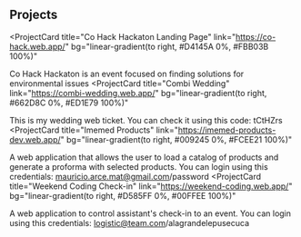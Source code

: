 ## Projects

<ProjectCard
  title="Co Hack Hackaton Landing Page"
  link="https://co-hack.web.app/"
  bg="linear-gradient(to right, #D4145A 0%, #FBB03B 100%)"
>
  Co Hack Hackaton is an event focused on finding solutions for environmental
  issues
</ProjectCard>
<ProjectCard
  title="Combi Wedding"
  link="https://combi-wedding.web.app/"
  bg="linear-gradient(to right, #662D8C 0%, #ED1E79 100%)"
>
  This is my wedding web ticket. You can check it using this code: tCtHZrs
</ProjectCard>
<ProjectCard
  title="Imemed Products"
  link="https://imemed-products-dev.web.app/"
  bg="linear-gradient(to right, #009245 0%, #FCEE21 100%)"
>
  A web application that allows the user to load a catalog of products and
  generate a proforma with selected products. You can login using this
  credentials: mauricio.arce.mat@gmail.com/password
</ProjectCard>
<ProjectCard
  title="Weekend Coding Check-in"
  link="https://weekend-coding.web.app/"
  bg="linear-gradient(to right, #D585FF 0%, #00FFEE 100%)"
>
  A web application to control assistant's check-in to an event. You can login
  using this credentials: logistic@team.com/alagrandelepusecuca
</ProjectCard>
